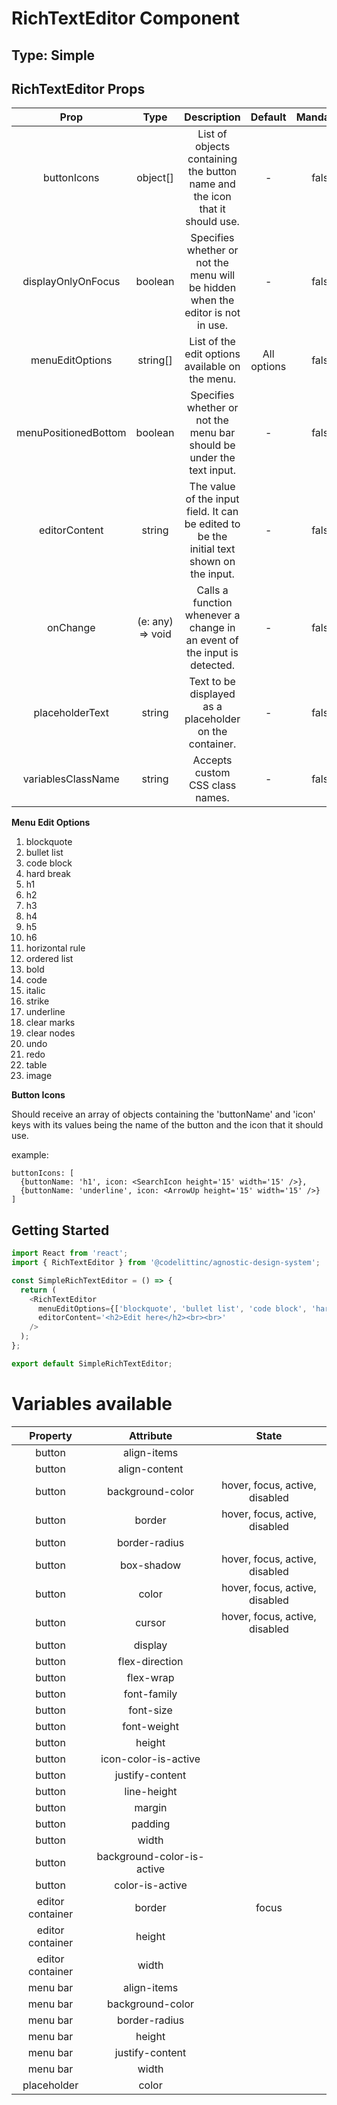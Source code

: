 # RichTextEditor Component

## Type: Simple

## RichTextEditor Props

|         Prop         |        Type        |                                         Description                                         |   Default   | Mandatory |
| :------------------: | :----------------: | :-----------------------------------------------------------------------------------------: | :---------: | :-------: |
|     buttonIcons      |       object[]     |         List of objects containing the button name and the icon that it should use.         |      -      |   false   |
|  displayOnlyOnFocus  |       boolean      |       Specifies whether or not the menu will be hidden when the editor is not in use.       |      -      |   false   |
|   menuEditOptions    |       string[]     |                       List of the edit options available on the menu.                       | All options |   false   |
| menuPositionedBottom |       boolean      |            Specifies whether or not the menu bar should be under the text input.            |      -      |   false   |
|    editorContent     |       string       |  The value of the input field. It can be edited to be the initial text shown on the input.  |      -      |   false   |
|       onChange       |  (e: any) => void  |          Calls a function whenever a change in an event of the input is detected.           |      -      |   false   |
|   placeholderText    |       string       |                   Text to be displayed as a placeholder on the container.                   |      -      |   false   |
|  variablesClassName  |       string       |                               Accepts custom CSS class names.                               |      -      |   false   |

**Menu Edit Options**

1. blockquote
2. bullet list
3. code block
4. hard break
5. h1
6. h2
7. h3
8. h4
9. h5
10. h6
11. horizontal rule
12. ordered list
13. bold
14. code
15. italic
16. strike
17. underline
18. clear marks
19. clear nodes
20. undo
21. redo
22. table
23. image

**Button Icons**

Should receive an array of objects containing the 'buttonName' and 'icon' keys with its values being the name of the button and the icon that it should use.

example:

```
buttonIcons: [
  {buttonName: 'h1', icon: <SearchIcon height='15' width='15' />},
  {buttonName: 'underline', icon: <ArrowUp height='15' width='15' />}
]
```

## Getting Started

```javascript
import React from 'react';
import { RichTextEditor } from '@codelittinc/agnostic-design-system';

const SimpleRichTextEditor = () => {
  return (
    <RichTextEditor
      menuEditOptions={['blockquote', 'bullet list', 'code block', 'hard break', 'h1', 'redo']}
      editorContent='<h2>Edit here</h2><br><br>'
    />
  );
};

export default SimpleRichTextEditor;
```

# Variables available

|     Property     |         Attribute          |             State              |
| :--------------: | :------------------------: | :----------------------------: |
|      button      |        align-items         |                                |
|      button      |       align-content        |                                |
|      button      |      background-color      | hover, focus, active, disabled |
|      button      |           border           | hover, focus, active, disabled |
|      button      |       border-radius        |                                |
|      button      |         box-shadow         | hover, focus, active, disabled |
|      button      |           color            | hover, focus, active, disabled |
|      button      |           cursor           | hover, focus, active, disabled |
|      button      |          display           |                                |
|      button      |       flex-direction       |                                |
|      button      |         flex-wrap          |                                |
|      button      |        font-family         |                                |
|      button      |         font-size          |                                |
|      button      |        font-weight         |                                |
|      button      |           height           |                                |
|      button      |    icon-color-is-active    |                                |
|      button      |      justify-content       |                                |
|      button      |        line-height         |                                |
|      button      |           margin           |                                |
|      button      |          padding           |                                |
|      button      |           width            |                                |
|      button      | background-color-is-active |                                |
|      button      |      color-is-active       |                                |
| editor container |           border           |             focus              |
| editor container |           height           |                                |
| editor container |           width            |                                |
|     menu bar     |        align-items         |                                |
|     menu bar     |      background-color      |                                |
|     menu bar     |       border-radius        |                                |
|     menu bar     |           height           |                                |
|     menu bar     |      justify-content       |                                |
|     menu bar     |           width            |                                |
|   placeholder    |           color            |                                |
